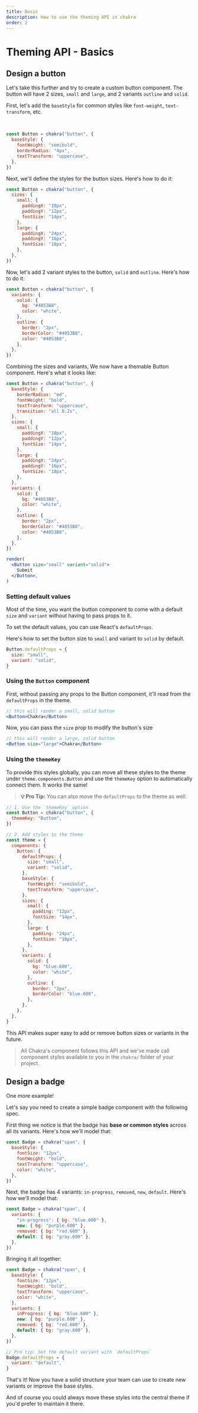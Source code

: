 ```yaml
---
title: Basic
description: How to use the theming API in chakra
order: 2
---
```



# Theming API - Basics

## Design a button

Let's take this further and try to create a custom button component. The button
will have 2 sizes, `small` and `large`, and 2 variants `outline` and `solid`.

<ButtonSpec />

First, let's add the `baseStyle` for common styles like `font-weight`,
`text-transform`, etc.

<br />

```jsx live=false
const Button = chakra("button", {
  baseStyle: {
    fontWeight: "semibold",
    borderRadius: "4px",
    textTransform: "uppercase",
  },
})
```

Next, we'll define the styles for the button sizes. Here's how to do it:

```jsx live=false
const Button = chakra("button", {
  sizes: {
    small: {
      paddingX: "18px",
      paddingY: "12px",
      fontSize: "14px",
    },
    large: {
      paddingX: "24px",
      paddingY: "16px",
      fontSize: "18px",
    },
  },
})
```

Now, let's add 2 variant styles to the button, `solid` and `outline`. Here's how
to do it:

```jsx live=false
const Button = chakra("button", {
  variants: {
    solid: {
      bg: "#4053B8",
      color: "white",
    },
    outline: {
      border: "2px",
      borderColor: "#4053B8",
      color: "#4053B8",
    },
  },
})
```

Combining the sizes and variants, We now have a themable Button component.
Here's what it looks like:

```jsx manual=true
const Button = chakra("button", {
  baseStyle: {
    borderRadius: "md",
    fontWeight: "bold",
    textTransform: "uppercase",
    transition: "all 0.2s",
  },
  sizes: {
    small: {
      paddingX: "18px",
      paddingY: "12px",
      fontSize: "14px",
    },
    large: {
      paddingX: "24px",
      paddingY: "16px",
      fontSize: "18px",
    },
  },
  variants: {
    solid: {
      bg: "#4053B8",
      color: "white",
    },
    outline: {
      border: "2px",
      borderColor: "#4053B8",
      color: "#4053B8",
    },
  },
})

render(
  <Button size="small" variant="solid">
    Submit
  </Button>,
)
```

### Setting default values

Most of the time, you want the button component to come with a default `size`
and `variant` without having to pass props to it.

To set the default values, you can use React's `defaultProps`.

Here's how to set the button size to `small` and variant to `solid` by default.

```jsx live=false
Button.defaultProps = {
  size: "small",
  variant: "solid",
}
```

### Using the `Button` component

First, without passing any props to the Button component, it'll read from the
`defaultProps` in the theme.

```jsx live=false
// this will render a small, solid button
<Button>Chakra</Button>
```

Now, you can pass the `size` prop to modify the button's size

```jsx live=false
// this will render a large, solid button
<Button size="large">Chakra</Button>
```

### Using the `themeKey`

To provide this styles globally, you can move all these styles to the theme
under `theme.components.Button` and use the `themeKey` option to automatically
connect them. It works the same!

> **💡 Pro Tip:** You can also move the `defaultProps` to the theme as well.

```jsx live=false
// 1. Use the `themeKey` option
const Button = chakra("button", {
  themeKey: "Button",
})

// 2. Add styles to the theme
const theme = {
  components: {
    Button: {
      defaultProps: {
        size: "small",
        variant: "solid",
      },
      baseStyle: {
        fontWeight: "semibold",
        textTransform: "uppercase",
      },
      sizes: {
        small: {
          padding: "12px",
          fontSize: "14px",
        },
        large: {
          padding: "24px",
          fontSize: "18px",
        },
      },
      variants: {
        solid: {
          bg: "blue.600",
          color: "white",
        },
        outline: {
          border: "2px",
          borderColor: "blue.600",
        },
      },
    },
  },
}
```

This API makes super easy to add or remove button sizes or variants in the
future.

> All Chakra's component follows this API and we've made call component styles
> available to you in the `chakra/` folder of your project.

## Design a badge

One more example!

Let's say you need to create a simple badge component with the following spec.

<BadgeSpec />

First thing we notice is that the badge has **base or common styles** across all
its variants. Here's how we'll model that:

```jsx live=false
const Badge = chakra("span", {
  baseStyle: {
    fontSize: "12px",
    fontWeight: "bold",
    textTransform: "uppercase",
    color: "white",
  },
})
```

Next, the badge has 4 variants: `in-progress`, `removed`, `new`, `default`.
Here's how we'll model that:

```jsx live=false
const Badge = chakra("span", {
  variants: {
    "in-progress": { bg: "blue.600" },
    new: { bg: "purple.600" },
    removed: { bg: "red.600" },
    default: { bg: "gray.600" },
  },
})
```

Bringing it all together:

```jsx live=false
const Badge = chakra("span", {
  baseStyle: {
    fontSize: "12px",
    fontWeight: "bold",
    textTransform: "uppercase",
    color: "white",
  },
  variants: {
    inProgress: { bg: "blue.600" },
    new: { bg: "purple.600" },
    removed: { bg: "red.600" },
    default: { bg: "gray.600" },
  },
})

// Pro tip: Set the default variant with `defaultProps`
Badge.defaultProps = {
  variant: "default",
}
```

That's it! Now you have a solid structure your team can use to create new
variants or improve the base styles.

And of course you could always move these styles into the central theme if you'd
prefer to maintain it there.

